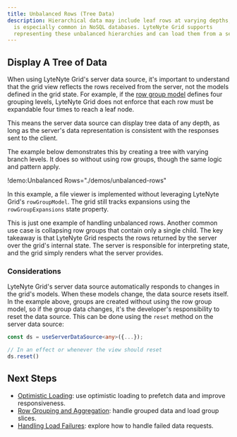 ```yaml
---
title: Unbalanced Rows (Tree Data)
description: Hierarchical data may include leaf rows at varying depths, which
  is especially common in NoSQL databases. LyteNyte Grid supports
  representing these unbalanced hierarchies and can load them from a server source on demand.
---
```


## Display A Tree of Data

When using LyteNyte Grid's server data source, it's important to understand that the grid
view reflects the rows received from the server, not the models defined in the grid
state. For example, if the [row group model](/docs/server-data-loading-row-grouping-and-aggregations)
defines four grouping levels, LyteNyte Grid does not enforce that each row must be
expandable four times to reach a leaf node.

This means the server data source can display tree data of any depth, as long as
the server's data representation is consistent with the responses sent to the client.

The example below demonstrates this by creating a tree with varying branch levels.
It does so without using row groups, though the same logic and pattern apply.

!demo:Unbalanced Rows="./demos/unbalanced-rows"

In this example, a file viewer is implemented without leveraging LyteNyte Grid's
`rowGroupModel`. The grid still tracks expansions using the `rowGroupExpansions` state property.

This is just one example of handling unbalanced rows. Another common use case is collapsing row
groups that contain only a single child. The key takeaway is that LyteNyte Grid respects
the rows returned by the server over the grid's internal state. The server is responsible
for interpreting state, and the grid simply renders what the server provides.

### Considerations

LyteNyte Grid's server data source automatically responds to changes in the grid's models.
When these models change, the data source resets itself. In the example above,
groups are created without using the row group model, so if the group data
changes, it's the developer's responsibility to reset the data source.
This can be done using the `reset` method on the server data source:

```ts
const ds = useServerDataSource<any>({...});

// In an effect or whenever the view should reset
ds.reset()
```

## Next Steps

- [Optimistic Loading](/docs/server-data-loading-optimistic-loading): use optimistic loading to prefetch data and improve responsiveness.
- [Row Grouping and Aggregation](/docs/server-data-loading-row-grouping-and-aggregation): handle grouped data and load group slices.
- [Handling Load Failures](/docs/server-data-loading-handling-load-failures): explore how to handle failed data requests.
